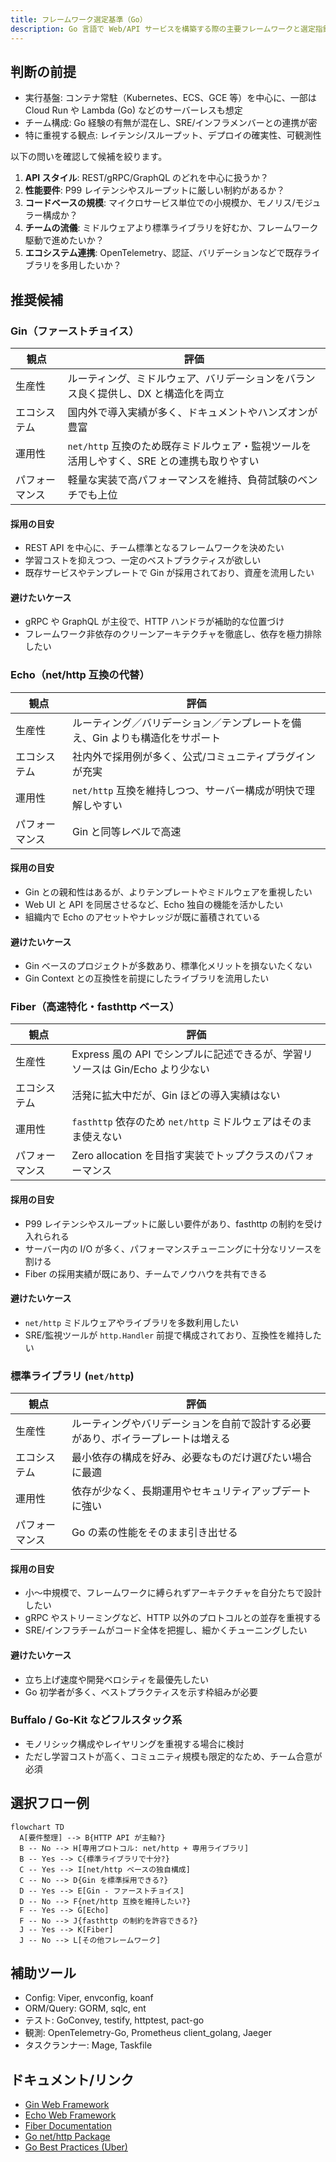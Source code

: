 ```yaml
---
title: フレームワーク選定基準（Go）
description: Go 言語で Web/API サービスを構築する際の主要フレームワークと選定指針を整理します。
---
```


## 判断の前提

- 実行基盤: コンテナ常駐（Kubernetes、ECS、GCE 等）を中心に、一部は Cloud Run や Lambda (Go) などのサーバーレスも想定
- チーム構成: Go 経験の有無が混在し、SRE/インフラメンバーとの連携が密
- 特に重視する観点: レイテンシ/スループット、デプロイの確実性、可観測性

以下の問いを確認して候補を絞ります。

1. **API スタイル**: REST/gRPC/GraphQL のどれを中心に扱うか？
2. **性能要件**: P99 レイテンシやスループットに厳しい制約があるか？
3. **コードベースの規模**: マイクロサービス単位での小規模か、モノリス/モジュラー構成か？
4. **チームの流儀**: ミドルウェアより標準ライブラリを好むか、フレームワーク駆動で進めたいか？
5. **エコシステム連携**: OpenTelemetry、認証、バリデーションなどで既存ライブラリを多用したいか？

## 推奨候補

### Gin（ファーストチョイス）

| 観点           | 評価                                                                                      |
| -------------- | ----------------------------------------------------------------------------------------- |
| 生産性         | ルーティング、ミドルウェア、バリデーションをバランス良く提供し、DX と構造化を両立         |
| エコシステム   | 国内外で導入実績が多く、ドキュメントやハンズオンが豊富                                    |
| 運用性         | `net/http` 互換のため既存ミドルウェア・監視ツールを活用しやすく、SRE との連携も取りやすい |
| パフォーマンス | 軽量な実装で高パフォーマンスを維持、負荷試験のベンチでも上位                              |

#### 採用の目安

- REST API を中心に、チーム標準となるフレームワークを決めたい
- 学習コストを抑えつつ、一定のベストプラクティスが欲しい
- 既存サービスやテンプレートで Gin が採用されており、資産を流用したい

#### 避けたいケース

- gRPC や GraphQL が主役で、HTTP ハンドラが補助的な位置づけ
- フレームワーク非依存のクリーンアーキテクチャを徹底し、依存を極力排除したい

### Echo（net/http 互換の代替）

| 観点           | 評価                                                                         |
| -------------- | ---------------------------------------------------------------------------- |
| 生産性         | ルーティング／バリデーション／テンプレートを備え、Gin よりも構造化をサポート |
| エコシステム   | 社内外で採用例が多く、公式/コミュニティプラグインが充実                      |
| 運用性         | `net/http` 互換を維持しつつ、サーバー構成が明快で理解しやすい                |
| パフォーマンス | Gin と同等レベルで高速                                                       |

#### 採用の目安

- Gin との親和性はあるが、よりテンプレートやミドルウェアを重視したい
- Web UI と API を同居させるなど、Echo 独自の機能を活かしたい
- 組織内で Echo のアセットやナレッジが既に蓄積されている

#### 避けたいケース

- Gin ベースのプロジェクトが多数あり、標準化メリットを損ないたくない
- Gin Context との互換性を前提にしたライブラリを流用したい

### Fiber（高速特化・fasthttp ベース）

| 観点           | 評価                                                                          |
| -------------- | ----------------------------------------------------------------------------- |
| 生産性         | Express 風の API でシンプルに記述できるが、学習リソースは Gin/Echo より少ない |
| エコシステム   | 活発に拡大中だが、Gin ほどの導入実績はない                                    |
| 運用性         | `fasthttp` 依存のため `net/http` ミドルウェアはそのまま使えない               |
| パフォーマンス | Zero allocation を目指す実装でトップクラスのパフォーマンス                    |

#### 採用の目安

- P99 レイテンシやスループットに厳しい要件があり、fasthttp の制約を受け入れられる
- サーバー内の I/O が多く、パフォーマンスチューニングに十分なリソースを割ける
- Fiber の採用実績が既にあり、チームでノウハウを共有できる

#### 避けたいケース

- `net/http` ミドルウェアやライブラリを多数利用したい
- SRE/監視ツールが `http.Handler` 前提で構成されており、互換性を維持したい

### 標準ライブラリ (`net/http`)

| 観点           | 評価                                                                             |
| -------------- | -------------------------------------------------------------------------------- |
| 生産性         | ルーティングやバリデーションを自前で設計する必要があり、ボイラープレートは増える |
| エコシステム   | 最小依存の構成を好み、必要なものだけ選びたい場合に最適                           |
| 運用性         | 依存が少なく、長期運用やセキュリティアップデートに強い                           |
| パフォーマンス | Go の素の性能をそのまま引き出せる                                                |

#### 採用の目安

- 小〜中規模で、フレームワークに縛られずアーキテクチャを自分たちで設計したい
- gRPC やストリーミングなど、HTTP 以外のプロトコルとの並存を重視する
- SRE/インフラチームがコード全体を把握し、細かくチューニングしたい

#### 避けたいケース

- 立ち上げ速度や開発ベロシティを最優先したい
- Go 初学者が多く、ベストプラクティスを示す枠組みが必要

### Buffalo / Go-Kit などフルスタック系

- モノリシック構成やレイヤリングを重視する場合に検討
- ただし学習コストが高く、コミュニティ規模も限定的なため、チーム合意が必須

## 選択フロー例

```mermaid
flowchart TD
  A[要件整理] --> B{HTTP API が主軸?}
  B -- No --> H[専用プロトコル: net/http + 専用ライブラリ]
  B -- Yes --> C{標準ライブラリで十分?}
  C -- Yes --> I[net/http ベースの独自構成]
  C -- No --> D{Gin を標準採用できる?}
  D -- Yes --> E[Gin - ファーストチョイス]
  D -- No --> F{net/http 互換を維持したい?}
  F -- Yes --> G[Echo]
  F -- No --> J{fasthttp の制約を許容できる?}
  J -- Yes --> K[Fiber]
  J -- No --> L[その他フレームワーク]
```

## 補助ツール

- Config: Viper, envconfig, koanf
- ORM/Query: GORM, sqlc, ent
- テスト: GoConvey, testify, httptest, pact-go
- 観測: OpenTelemetry-Go, Prometheus client_golang, Jaeger
- タスクランナー: Mage, Taskfile

## ドキュメント/リンク

- [Gin Web Framework](https://gin-gonic.com/docs/)
- [Echo Web Framework](https://echo.labstack.com/guide)
- [Fiber Documentation](https://docs.gofiber.io/)
- [Go net/http Package](https://pkg.go.dev/net/http)
- [Go Best Practices (Uber)](https://github.com/uber-go/guide)
